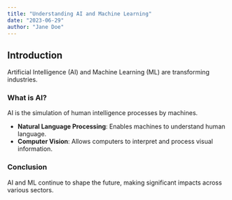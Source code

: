 ```yaml
---
title: "Understanding AI and Machine Learning"
date: "2023-06-29"
author: "Jane Doe"
---
```


## Introduction

Artificial Intelligence (AI) and Machine Learning (ML) are transforming industries.

### What is AI?

AI is the simulation of human intelligence processes by machines.

- **Natural Language Processing**: Enables machines to understand human language.
- **Computer Vision**: Allows computers to interpret and process visual information.

### Conclusion

AI and ML continue to shape the future, making significant impacts across various sectors.
